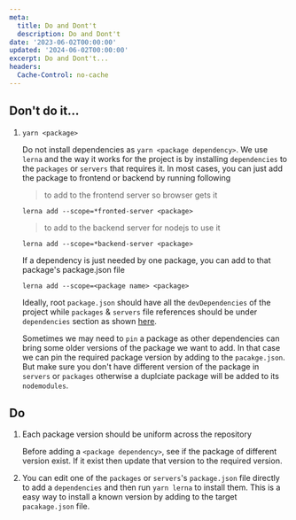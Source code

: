 ```yaml
---
meta:
  title: Do and Dont't
  description: Do and Dont't
date: '2023-06-02T00:00:00'
updated: '2024-06-02T00:00:00'
excerpt: Do and Dont't...
headers:
  Cache-Control: no-cache
---
```


## Don't do it...

1. `yarn <package>`

    Do not install dependencies as `yarn <package dependency>`.
    We use `lerna` and the way it works for the project is by installing `dependencies` to the `packages` or `servers` that requires it. In most cases,
    you can just add the package to frontend or backend by running following

    > to add to the frontend server so browser gets it

   `lerna add --scope=*fronted-server <package>`


    > to add to the backend server for nodejs to use it

   `lerna add --scope=*backend-server <package>`

    If a dependency is just needed by one package, you can add to that package's package.json file

   `lerna add --scope=<package name> <package>`

   Ideally, root `package.json` should have all the `devDependencies` of the project while `packages` & `servers` file references should be under `dependencies` section as shown [here](https://github.com/cdebase/fullstack-pro/blob/master/package.json#L67-L78).

   Sometimes we may need to `pin` a package as other dependencies can bring some older versions of the package we want to add. In that case we can pin the required package version by adding to the `pacakge.json`. But make sure you don't have different version of the package in `servers` or `packages` otherwise a duplciate package will be added to its `nodemodules`.

Do
---
1. Each package version should be uniform across the repository

    Before adding a `<package dependency>`, see if the package of different version exist. If it exist then update that version to the required version.

2. You can edit one of the `packages` or `servers`'s `package.json` file directly to add a `dependencies` and then run `yarn lerna` to install them. This is a easy way to install a known version by adding to the target `pacakage.json` file.